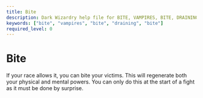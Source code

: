 ```yaml
---
title: Bite
description: Dark Wizardry help file for BITE, VAMPIRES, BITE, DRAINING, BITE
keywords: ["bite", "vampires", "bite", "draining", "bite"]
required_level: 0
---
```


# Bite

If your race allows it, you can bite your victims. This will regenerate both  
your physical and mental powers. You can only do this at the start of a fight  
as it must be done by surprise.